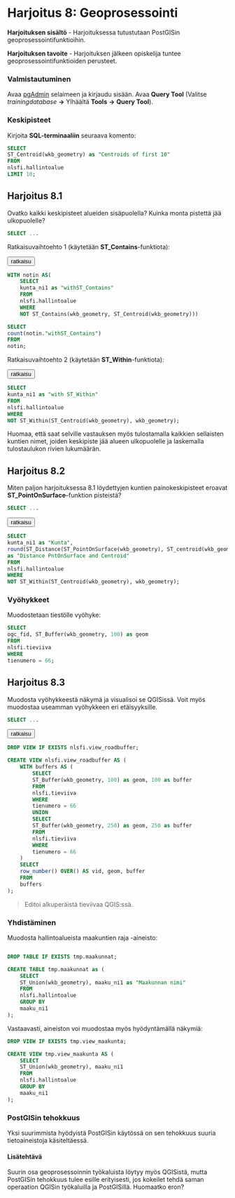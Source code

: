 # Harjoitus 8: Geoprosessointi

**Harjoituksen sisältö** - Harjoituksessa tutustutaan PostGISin geoprosessointifunktioihin.

**Harjoituksen tavoite** - Harjoituksen jälkeen opiskelija tuntee geoprosessointifunktioiden perusteet.

### Valmistautuminen

Avaa [pgAdmin](/pgadmin) selaimeen ja kirjaudu sisään.  Avaa **Query Tool** (Valitse _trainingdatabase_ **->** Ylhäältä **Tools** **->** **Query Tool**).

### Keskipisteet

Kirjoita **SQL-terminaaliin** seuraava komento:

:::code-box
```sql
SELECT
ST_Centroid(wkb_geometry) as "Centroids of first 10"
FROM
nlsfi.hallintoalue
LIMIT 10;
```
:::

## Harjoitus 8.1

Ovatko kaikki keskipisteet alueiden sisäpuolella? Kuinka monta pistettä jää ulkopuolelle?

:::code-box
```sql
SELECT ...
```
:::

Ratkaisuvaihtoehto 1 (käytetään **ST_Contains**-funktiota):

<button onclick="toggleAnswer(this)" class="btn answer_btn">ratkaisu</button>

:::hidden-box
:::code-box
```sql
WITH notin AS(
    SELECT
    kunta_ni1 as "withST_Contains"
    FROM
    nlsfi.hallintoalue
    WHERE
    NOT ST_Contains(wkb_geometry, ST_Centroid(wkb_geometry)))

SELECT
count(notin."withST_Contains")
FROM
notin;
```
:::
:::

Ratkaisuvaihtoehto 2 (käytetään **ST_Within**-funktiota):

<button onclick="toggleAnswer(this)" class="btn answer_btn">ratkaisu</button>

:::hidden-box
:::code-box
```sql
SELECT
kunta_ni1 as "with ST_Within"
FROM
nlsfi.hallintoalue
WHERE
NOT ST_Within(ST_Centroid(wkb_geometry), wkb_geometry);
```
:::
:::

Huomaa, että saat selville vastauksen myös tulostamalla kaikkien sellaisten kuntien nimet, joiden keskipiste jää alueen ulkopuolelle ja laskemalla tulostaulukon rivien lukumäärän.

## Harjoitus 8.2

Miten paljon harjoituksessa 8.1 löydettyjen kuntien painokeskipisteet eroavat **ST_PointOnSurface**–funktion pisteistä?

:::code-box
```sql
SELECT ...
```
:::

<button onclick="toggleAnswer(this)" class="btn answer_btn">ratkaisu</button>

:::hidden-box
:::code-box
```sql
SELECT
kunta_ni1 as "Kunta",
round(ST_Distance(ST_PointOnSurface(wkb_geometry), ST_centroid(wkb_geometry)))
as "Distance PntOnSurface and Centroid"
FROM
nlsfi.hallintoalue
WHERE
NOT ST_Within(ST_Centroid(wkb_geometry), wkb_geometry);
```
:::
:::

### Vyöhykkeet

Muodostetaan tiestölle vyöhyke:

:::code-box
```sql
SELECT
ogc_fid, ST_Buffer(wkb_geometry, 100) as geom
FROM
nlsfi.tieviiva
WHERE
tienumero = 66;
```
:::

## Harjoitus 8.3

Muodosta vyöhykkeestä näkymä ja visualisoi se QGISissä. Voit myös muodostaa useamman vyöhykkeen eri etäisyyksille.

:::code-box
```sql
SELECT ...
```
:::

<button onclick="toggleAnswer(this)" class="btn answer_btn">ratkaisu</button>

:::hidden-box
:::code-box
```sql
DROP VIEW IF EXISTS nlsfi.view_roadbuffer;

CREATE VIEW nlsfi.view_roadbuffer AS (
    WITH buffers AS (
        SELECT
        ST_Buffer(wkb_geometry, 100) as geom, 100 as buffer
        FROM
        nlsfi.tieviiva
        WHERE
        tienumero = 66
        UNION
        SELECT
        ST_Buffer(wkb_geometry, 250) as geom, 250 as buffer
        FROM
        nlsfi.tieviiva
        WHERE
        tienumero = 66
    )
    SELECT
    row_number() OVER() AS vid, geom, buffer
    FROM
    buffers
);
```
:::
:::

> Editoi alkuperäistä tieviivaa QGIS:ssä.

### Yhdistäminen

Muodosta hallintoalueista maakuntien raja -aineisto:

:::code-box
```sql

DROP TABLE IF EXISTS tmp.maakunnat;

CREATE TABLE tmp.maakunnat as (
    SELECT
    ST_Union(wkb_geometry), maaku_ni1 as "Maakunnan nimi"
    FROM
    nlsfi.hallintoalue
    GROUP BY
    maaku_ni1
);
```
:::

Vastaavasti, aineiston voi muodostaa myös hyödyntämällä näkymiä:

:::code-box
```sql
DROP VIEW IF EXISTS tmp.view_maakunta;

CREATE VIEW tmp.view_maakunta AS (
    SELECT
    ST_Union(wkb_geometry), maaku_ni1
    FROM
    nlsfi.hallintoalue
    GROUP BY
    maaku_ni1
);
```
:::

### PostGISin tehokkuus

Yksi suurimmista hyödyistä PostGISin käytössä on sen tehokkuus suuria tietoaineistoja käsiteltäessä.

#### Lisätehtävä

Suurin osa geoprosessoinnin työkaluista löytyy myös QGISistä, mutta PostGISin tehokkuus tulee esille erityisesti, jos kokeilet tehdä saman operaation QGISin työkaluilla ja PostGISillä. Huomaatko eron?